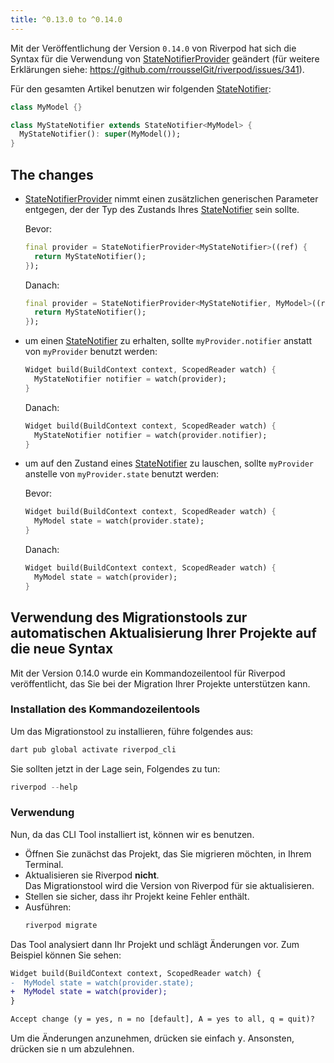 ```yaml
---
title: ^0.13.0 to ^0.14.0
---
```


Mit der Veröffentlichung der Version `0.14.0` von Riverpod hat sich die Syntax für die Verwendung von [StateNotifierProvider] geändert
(für weitere Erklärungen siehe: https://github.com/rrousselGit/riverpod/issues/341).

Für den gesamten Artikel benutzen wir folgenden [StateNotifier]:

```dart
class MyModel {}

class MyStateNotifier extends StateNotifier<MyModel> {
  MyStateNotifier(): super(MyModel());
}
```

## The changes

- [StateNotifierProvider] nimmt einen zusätzlichen generischen Parameter entgegen, der 
  der Typ des Zustands Ihres [StateNotifier] sein sollte.

  Bevor:

  ```dart
  final provider = StateNotifierProvider<MyStateNotifier>((ref) {
    return MyStateNotifier();
  });
  ```

  Danach:

  ```dart
  final provider = StateNotifierProvider<MyStateNotifier, MyModel>((ref) {
    return MyStateNotifier();
  });
  ```

- um einen [StateNotifier] zu erhalten, sollte `myProvider.notifier` anstatt von `myProvider` benutzt werden:

  ```dart
  Widget build(BuildContext context, ScopedReader watch) {
    MyStateNotifier notifier = watch(provider);
  }
  ```

  Danach:

  ```dart
  Widget build(BuildContext context, ScopedReader watch) {
    MyStateNotifier notifier = watch(provider.notifier);
  }
  ```

- um auf den Zustand eines [StateNotifier] zu lauschen, sollte `myProvider` anstelle von `myProvider.state` benutzt werden:

  Bevor:

  ```dart
  Widget build(BuildContext context, ScopedReader watch) {
    MyModel state = watch(provider.state);
  }
  ```

  Danach:

  ```dart
  Widget build(BuildContext context, ScopedReader watch) {
    MyModel state = watch(provider);
  }
  ```

## Verwendung des Migrationstools zur automatischen Aktualisierung Ihrer Projekte auf die neue Syntax

Mit der Version 0.14.0 wurde ein Kommandozeilentool für Riverpod veröffentlicht, 
das Sie bei der Migration Ihrer Projekte unterstützen kann.

### Installation des Kommandozeilentools

Um das Migrationstool zu installieren, führe folgendes aus:

```sh
dart pub global activate riverpod_cli
```

Sie sollten jetzt in der Lage sein, Folgendes zu tun:

```dart
riverpod --help
```

### Verwendung

Nun, da das CLI Tool installiert ist, können wir es benutzen.

- Öffnen Sie zunächst das Projekt, das Sie migrieren möchten, in Ihrem Terminal.
- Aktualisieren sie Riverpod **nicht**.  
  Das Migrationstool wird die Version von Riverpod für sie aktualisieren.
- Stellen sie sicher, dass ihr Projekt keine Fehler enthält.
- Ausführen:
  ```sh
  riverpod migrate
  ```

Das Tool analysiert dann Ihr Projekt und schlägt Änderungen vor. Zum Beispiel können Sie sehen:

```diff
Widget build(BuildContext context, ScopedReader watch) {
-  MyModel state = watch(provider.state);
+  MyModel state = watch(provider);
}

Accept change (y = yes, n = no [default], A = yes to all, q = quit)? 
```

Um die Änderungen anzunehmen, drücken sie einfach <kbd>y</kbd>. Ansonsten, drücken sie <kbd>n</kbd> um abzulehnen.


[statenotifierprovider]: https://pub.dev/documentation/hooks_riverpod/latest/legacy/StateNotifierProvider-class.html
[statenotifier]: https://pub.dev/documentation/state_notifier/latest/state_notifier/StateNotifier-class.html
